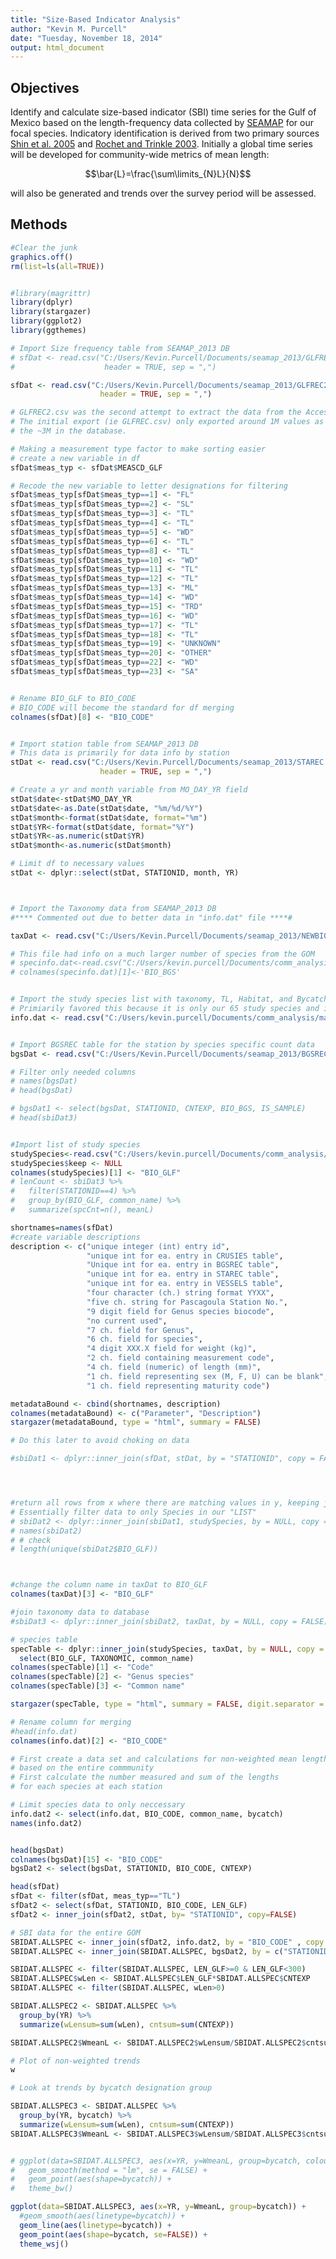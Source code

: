 ```yaml
---
title: "Size-Based Indicator Analysis"
author: "Kevin M. Purcell"
date: "Tuesday, November 18, 2014"
output: html_document
---
```


## Objectives
Identify and calculate size-based indicator (SBI) time series for the Gulf of Mexico based on the length-frequency data collected by [SEAMAP]() for our focal species.  Indicatory identification is derived from two primary sources [Shin et al. 2005](http://icesjms.oxfordjournals.org/content/62/3/384) and [Rochet and Trinkle 2003](http://www.nrcresearchpress.com/doi/abs/10.1139/f02-164).  Initially a global time series will be developed for community-wide metrics of mean length:

$$\bar{L}=\frac{\sum\limits_{N}L}{N}$$  


will also be generated and trends over the survey period will be assessed.




## Methods

```r
#Clear the junk
graphics.off()
rm(list=ls(all=TRUE))


#library(magrittr)
library(dplyr)
library(stargazer)
library(ggplot2)
library(ggthemes)
```




```r
# Import Size frequency table from SEAMAP_2013 DB
# sfDat <- read.csv("C:/Users/Kevin.Purcell/Documents/seamap_2013/GLFREC.csv", 
#                    header = TRUE, sep = ",")

sfDat <- read.csv("C:/Users/Kevin.Purcell/Documents/seamap_2013/GLFREC2.csv", 
                    header = TRUE, sep = ",")

# GLFREC2.csv was the second attempt to extract the data from the Access DB.
# The initial export (ie GLFREC.csv) only exported around 1M values as opposed
# the ~3M in the database.

# Making a measurement type factor to make sorting easier
# create a new variable in df
sfDat$meas_typ <- sfDat$MEASCD_GLF

# Recode the new variable to letter designations for filtering
sfDat$meas_typ[sfDat$meas_typ==1] <- "FL"
sfDat$meas_typ[sfDat$meas_typ==2] <- "SL"
sfDat$meas_typ[sfDat$meas_typ==3] <- "TL"
sfDat$meas_typ[sfDat$meas_typ==4] <- "TL"
sfDat$meas_typ[sfDat$meas_typ==5] <- "WD"
sfDat$meas_typ[sfDat$meas_typ==6] <- "TL"
sfDat$meas_typ[sfDat$meas_typ==8] <- "TL"
sfDat$meas_typ[sfDat$meas_typ==10] <- "WD"
sfDat$meas_typ[sfDat$meas_typ==11] <- "TL"
sfDat$meas_typ[sfDat$meas_typ==12] <- "TL"
sfDat$meas_typ[sfDat$meas_typ==13] <- "ML"
sfDat$meas_typ[sfDat$meas_typ==14] <- "WD"
sfDat$meas_typ[sfDat$meas_typ==15] <- "TRD"
sfDat$meas_typ[sfDat$meas_typ==16] <- "WD"
sfDat$meas_typ[sfDat$meas_typ==17] <- "TL"
sfDat$meas_typ[sfDat$meas_typ==18] <- "TL"
sfDat$meas_typ[sfDat$meas_typ==19] <- "UNKNOWN"
sfDat$meas_typ[sfDat$meas_typ==20] <- "OTHER"
sfDat$meas_typ[sfDat$meas_typ==22] <- "WD"
sfDat$meas_typ[sfDat$meas_typ==23] <- "SA"


# Rename BIO_GLF to BIO_CODE
# BIO_CODE will become the standard for df merging
colnames(sfDat)[8] <- "BIO_CODE"


# Import station table from SEAMAP_2013 DB
# This data is primarily for data info by station
stDat <- read.csv("C:/Users/Kevin.Purcell/Documents/seamap_2013/STAREC.csv", 
                    header = TRUE, sep = ",")

# Create a yr and month variable from MO_DAY_YR field
stDat$date<-stDat$MO_DAY_YR
stDat$date<-as.Date(stDat$date, "%m/%d/%Y")
stDat$month<-format(stDat$date, format="%m")
stDat$YR<-format(stDat$date, format="%Y")
stDat$YR<-as.numeric(stDat$YR)
stDat$month<-as.numeric(stDat$month)

# Limit df to necessary values
stDat <- dplyr::select(stDat, STATIONID, month, YR)



# Import the Taxonomy data from SEAMAP_2013 DB
#**** Commented out due to better data in "info.dat" file ****#

taxDat <- read.csv("C:/Users/Kevin.Purcell/Documents/seamap_2013/NEWBIOCODESBIG.csv", header = TRUE, sep = ",")

# This file had info on a much larger number of species from the GOM
# specinfo.dat<-read.csv("C:/Users/kevin.purcell/Documents/comm_analysis/spec_info_summary.csv")
# colnames(specinfo.dat)[1]<-'BIO_BGS'


# Import the study species list with taxonomy, TL, Habitat, and Bycatch designations
# Primiarily favored this because it is only our 65 study species and includes bycatch designations
info.dat <- read.csv("C:/Users/kevin.purcell/Documents/comm_analysis/matrix_plot/infoDat.csv")


# Import BGSREC table for the station by species specific count data
bgsDat <- read.csv("C:/Users/Kevin.Purcell/Documents/seamap_2013/BGSREC.csv", header = TRUE, sep = ",")

# Filter only needed columns
# names(bgsDat)
# head(bgsDat)

# bgsDat1 <- select(bgsDat, STATIONID, CNTEXP, BIO_BGS, IS_SAMPLE)
# head(sbiDat3)


#Import list of study species
studySpecies<-read.csv("C:/Users/kevin.purcell/Documents/comm_analysis/seamap_keepers_comm_analysis.csv")
studySpecies$keep <- NULL
colnames(studySpecies)[1] <- "BIO_GLF"
# lenCount <- sbiDat3 %>%
#   filter(STATIONID==4) %>%
#   group_by(BIO_GLF, common_name) %>%
#   summarize(spcCnt=n(), meanL)
```



```r

shortnames=names(sfDat)
#create variable descriptions
description <- c("unique integer (int) entry id",
                 "unique int for ea. entry in CRUSIES table",
                 "Unique int for ea. entry in BGSREC table",
                 "unique int for ea. entry in STAREC table",
                 "unique int for ea. entry in VESSELS table",
                 "four character (ch.) string format YYXX",
                 "five ch. string for Pascagoula Station No.",
                 "9 digit field for Genus species biocode",
                 "no current used",
                 "7 ch. field for Genus",
                 "6 ch. field for species",
                 "4 digit XXX.X field for weight (kg)",
                 "2 ch. field containing measurement code",
                 "4 ch. field (numeric) of length (mm)",
                 "1 ch. field representing sex (M, F, U) can be blank",
                 "1 ch. field representing maturity code")

metadataBound <- cbind(shortnames, description)
colnames(metadataBound) <- c("Parameter", "Description")
stargazer(metadataBound, type = "html", summary = FALSE)

# Do this later to avoid choking on data

#sbiDat1 <- dplyr::inner_join(sfDat, stDat, by = "STATIONID", copy = FALSE)




#return all rows from x where there are matching values in y, keeping just columns from x. 
# Essentially filter data to only Species in our "LIST"
# sbiDat2 <- dplyr::inner_join(sbiDat1, studySpecies, by = NULL, copy = FALSE)
# names(sbiDat2)
# # check
# length(unique(sbiDat2$BIO_GLF))



#change the column name in taxDat to BIO_GLF
colnames(taxDat)[3] <- "BIO_GLF"

#join taxonomy data to database
#sbiDat3 <- dplyr::inner_join(sbiDat2, taxDat, by = NULL, copy = FALSE)
```




```r
# species table
specTable <- dplyr::inner_join(studySpecies, taxDat, by = NULL, copy = FALSE) %>%
  select(BIO_GLF, TAXONOMIC, common_name)
colnames(specTable)[1] <- "Code"
colnames(specTable)[2] <- "Genus species"
colnames(specTable)[3] <- "Common name"

stargazer(specTable, type = "html", summary = FALSE, digit.separator = "")
```


```r

# Rename column for merging
#head(info.dat)
colnames(info.dat)[2] <- "BIO_CODE"

# First create a data set and calculations for non-weighted mean length 
# based on the entire commmunity
# First calculate the number measured and sum of the lengths
# for each species at each station

# Limit species data to only neccessary 
info.dat2 <- select(info.dat, BIO_CODE, common_name, bycatch)
names(info.dat2)


head(bgsDat)
colnames(bgsDat)[15] <- "BIO_CODE"
bgsDat2 <- select(bgsDat, STATIONID, BIO_CODE, CNTEXP)

head(sfDat)
sfDat <- filter(sfDat, meas_typ=="TL")
sfDat2 <- select(sfDat, STATIONID, BIO_CODE, LEN_GLF)
sfDat2 <- inner_join(sfDat2, stDat, by= "STATIONID", copy=FALSE)

# SBI data for the entire GOM
SBIDAT.ALLSPEC <- inner_join(sfDat2, info.dat2, by = "BIO_CODE" , copy = FALSE)
SBIDAT.ALLSPEC <- inner_join(SBIDAT.ALLSPEC, bgsDat2, by = c("STATIONID","BIO_CODE") , copy = FALSE)

SBIDAT.ALLSPEC <- filter(SBIDAT.ALLSPEC, LEN_GLF>=0 & LEN_GLF<300)
SBIDAT.ALLSPEC$wLen <- SBIDAT.ALLSPEC$LEN_GLF*SBIDAT.ALLSPEC$CNTEXP
SBIDAT.ALLSPEC <- filter(SBIDAT.ALLSPEC, wLen>0)
```

```r

SBIDAT.ALLSPEC2 <- SBIDAT.ALLSPEC %>%
  group_by(YR) %>%
  summarize(wLensum=sum(wLen), cntsum=sum(CNTEXP))

SBIDAT.ALLSPEC2$WmeanL <- SBIDAT.ALLSPEC2$wLensum/SBIDAT.ALLSPEC2$cntsum

# Plot of non-weighted trends
w

# Look at trends by bycatch designation group

SBIDAT.ALLSPEC3 <- SBIDAT.ALLSPEC %>%
  group_by(YR, bycatch) %>%
  summarize(wLensum=sum(wLen), cntsum=sum(CNTEXP))
SBIDAT.ALLSPEC3$WmeanL <- SBIDAT.ALLSPEC3$wLensum/SBIDAT.ALLSPEC3$cntsum


# ggplot(data=SBIDAT.ALLSPEC3, aes(x=YR, y=WmeanL, group=bycatch, colour=bycatch)) + 
#   geom_smooth(method = "lm", se = FALSE) + 
#   geom_point(aes(shape=bycatch)) + 
#   theme_bw()

ggplot(data=SBIDAT.ALLSPEC3, aes(x=YR, y=WmeanL, group=bycatch)) + 
  #geom_smooth(aes(linetype=bycatch)) + 
  geom_line(aes(linetype=bycatch)) +
  geom_point(aes(shape=bycatch, se=FALSE)) + 
  theme_wsj()

```





